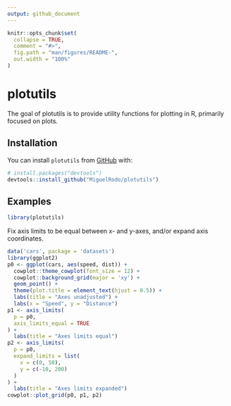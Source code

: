 ```yaml
---
output: github_document
---
```


<!-- README.md is generated from README.Rmd. Please edit that file -->

```r
knitr::opts_chunk$set(
  collapse = TRUE,
  comment = "#>",
  fig.path = "man/figures/README-",
  out.width = "100%"
)
```

# plotutils

<!-- badges: start -->
<!-- badges: end -->

The goal of plotutils is to provide utility functions for plotting in R, primarily focused on \code{ggplot2} plots. 

## Installation

You can install `plotutils` from [GitHub](https://github.com/) with:

```r
# install.packages("devtools")
devtools::install_github("MiguelRodo/plotutils")
```

## Examples

```r
library(plotutils)
```

Fix axis limits to be equal between x- and y-axes, and/or expand axis coordinates. 
```r
data('cars', package = 'datasets')
library(ggplot2)
p0 <- ggplot(cars, aes(speed, dist)) +
  cowplot::theme_cowplot(font_size = 12) + 
  cowplot::background_grid(major = 'xy') +
  geom_point() +
  theme(plot.title = element_text(hjust = 0.5)) +
  labs(title = "Axes unadjusted") +
  labs(x = "Speed", y = "Distance")
p1 <- axis_limits(
  p = p0, 
  axis_limits_equal = TRUE
) +
  labs(title = "Axes limits equal")
p2 <- axis_limits(
  p = p0, 
  expand_limits = list(
    x = c(0, 50), 
    y = c(-10, 200)
  ) 
) +
  labs(title = "Axes limits expanded")
cowplot::plot_grid(p0, p1, p2)
```
